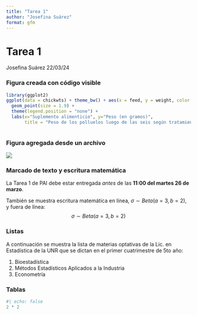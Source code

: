 ```yaml
---
title: "Tarea 1"
author: "Josefina Suárez"
format: gfm
---
```


# Tarea 1

Josefina Suárez 22/03/24

### Figura creada con código visible

```r
library(ggplot2)
ggplot(data = chickwts) + theme_bw() + aes(x = feed, y = weight, color = feed) +
  geom_point(size = 1.9) + 
  theme(legend.position = "none") + 
  labs(x="Suplemento alimenticio", y="Peso (en gramos)",
       title = "Peso de los polluelos luego de las seis según tratamiento")
  
```

### Figura agregada desde un archivo

![](\fotopampa.jpg)

### Marcado de texto y escritura matemática

La Tarea 1 de PAI debe estar entregada *antes* de las **11:00 del martes 26 de marzo**.

También se muestra escritura matemática en línea, $\sigma \sim Beta(a=3, b=2)$, y fuera de línea:
$$\sigma \sim Beta(a=3, b=2)$$

### Listas

A continuación se muestra la lista de materias optativas de la Lic. en Estadística de la UNR que se dictan en el primer cuatrimestre de 5to año:

1. Bioestadística
2. Métodos Estadísticos Aplicados a la Industria
3. Econometría

### Tablas

```r
#| echo: false
2 * 2
```

